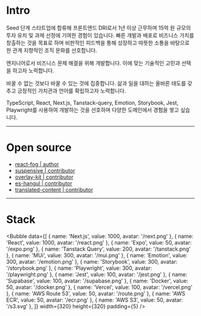 
# Intro

Seed 단계 스타트업에 합류해 프론트엔드 DRI로서 1년 이상 근무하며 15억 원 규모의 투자 유치 및 과제 선정에 기여한 경험이 있습니다. 빠른 개발과 배포로 비즈니스 가치를 창출하는 것을 목표로 하며 비판적인 피드백을 통해 성장하고 따뜻한 소통을 바탕으로 한 관계 지향적인 조직 문화를 선호합니다.

엔지니어로서 비즈니스 문제 해결을 위해 개발합니다. 이에 맞는 기술적인 고민과 선택을 하고자 노력합니다.

바꿀 수 없는 것보다 바꿀 수 있는 것에 집중합니다. 삶과 일을 대하는 올바른 태도를 갖추고 긍정적인 가치관과 언어를 확립하고자 노력합니다.

TypeScript, React, Next.js, Tanstack-query, Emotion, Storybook, Jest, Playwright를 사용하여 개발하는 것을 선호하며 다양한 도메인에서 경험을 쌓고 싶습니다.

---

# Open source

- [react-fog | author](https://www.npmjs.com/package/react-fog)
- [suspensive | contributor](https://github.com/toss/suspensive/pulls?q=is%3Apr+author%3Afe-dudu)
- [overlay-kit | contributor](https://github.com/toss/overlay-kit/pulls?q=is%3Apr+author%3Afe-dudu)
- [es-hangul | contributor](https://github.com/toss/es-hangul/pulls?q=is%3Apr+author%3Afe-dudu)
- [translated-content | contributor](https://github.com/mdn/translated-content/pulls?q=is%3Apr+is%3Aclosed+author%3Afe-dudu)

---

# Stack

<Bubble
  data={[
    { name: 'Next.js', value: 1000, avatar: '/next.png' },
    { name: 'React', value: 1000, avatar: '/react.png' },
    { name: 'Expo', value: 50, avatar: '/expo.png' },
    { name: 'Tanstack Query', value: 200, avatar: '/tanstack.png' },
    { name: 'MUi', value: 300, avatar: '/mui.png' },
    { name: 'Emotion', value: 300, avatar: '/emotion.png' },
    { name: 'Storybook', value: 300, avatar: '/storybook.png' },
    { name: 'Playwright', value: 300, avatar: '/playwright.png' },
    { name: 'Jest', value: 100, avatar: '/jest.png' },
    { name: 'Supabase', value: 100, avatar: '/supabase.png' },
    { name: 'Docker', value: 50, avatar: '/docker.png' },
    { name: 'Vercel', value: 100, avatar: '/vercel.png' },
    { name: 'AWS Route 53', value: 50, avatar: '/route.png' },
    { name: 'AWS ECR', value: 50, avatar: '/ecr.png' },
    { name: 'AWS S3', value: 50, avatar: '/s3.svg' },
  ]}
  width={320}
  height={320}
  padding={5}
/>
